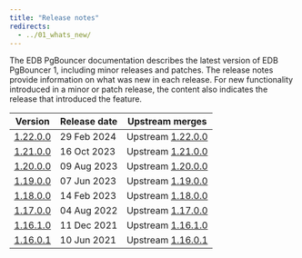 ```yaml
---
title: "Release notes"
redirects:
  - ../01_whats_new/
---
```


The EDB PgBouncer documentation describes the latest version of EDB PgBouncer 1, including minor releases and patches. The release notes provide information on what was new in each release. For new functionality introduced in a minor or patch release, the content also indicates the release that introduced the feature.

|            Version             | Release date |                               Upstream merges                                |
| ------------------------------ | ------------ | ---------------------------------------------------------------------------- |
| [1.22.0.0](04_12200_rel_notes) | 29 Feb 2024  | Upstream [1.22.0.0](https://www.pgbouncer.org/changelog.html#pgbouncer-122x) |
| [1.21.0.0](04_12100_rel_notes) | 16 Oct 2023  | Upstream [1.21.0.0](https://www.pgbouncer.org/changelog.html#pgbouncer-121x) |
| [1.20.0.0](05_12000_rel_notes) | 09 Aug 2023  | Upstream [1.20.0.0](https://www.pgbouncer.org/changelog.html#pgbouncer-120x) |
| [1.19.0.0](06_11900_rel_notes) | 07 Jun 2023  | Upstream [1.19.0.0](https://www.pgbouncer.org/changelog.html#pgbouncer-119x) |
| [1.18.0.0](07_11800_rel_notes) | 14 Feb 2023  | Upstream [1.18.0.0](https://www.pgbouncer.org/changelog.html#pgbouncer-118x) |
| [1.17.0.0](08_11700_rel_notes) | 04 Aug 2022  | Upstream [1.17.0.0](https://www.pgbouncer.org/changelog.html#pgbouncer-117x) |
| [1.16.1.0](09_11610_rel_notes) | 11 Dec 2021  | Upstream [1.16.1.0](https://www.pgbouncer.org/changelog.html#pgbouncer-116x) |
| [1.16.0.1](10_11601_rel_notes) | 10 Jun 2021  | Upstream [1.16.0.1](https://www.pgbouncer.org/changelog.html#pgbouncer-116x) |


